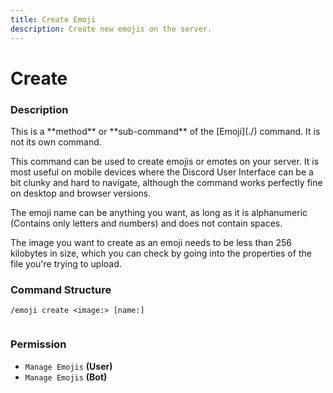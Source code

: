 ```yaml
---
title: Create Emoji
description: Create new emojis on the server.
---
```


# Create
### Description

<Callout type="warning">
This is a **method** or **sub-command** of the [Emoji](./) command. It is not its own command.
</Callout>

This command can be used to create emojis or emotes on your server. It is most useful on mobile devices where the Discord User Interface can be a bit clunky and hard to navigate, although the command works perfectly fine on desktop and browser versions.

The emoji name can be anything you want, as long as it is alphanumeric (Contains only letters and numbers) and does not contain spaces.

The image you want to create as an emoji needs to be less than 256 kilobytes in size, which you can check by going into the properties of the file you're trying to upload.

### Command Structure

```
/emoji create <image:> [name:]
```

<figure><img src="https://i.imgur.com/Zm3N8Wg.png" alt=""><figcaption></figcaption></figure>

### **Permission**

* `Manage Emojis` **(User)**
* `Manage Emojis` **(Bot)**

